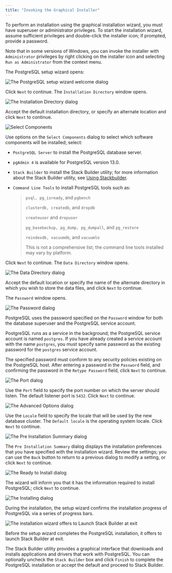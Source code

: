 ```yaml
---
title: "Invoking the Graphical Installer"
---
```




To perform an installation using the graphical installation wizard, you must have superuser or administrator privileges. To start the installation wizard, assume sufficient privileges and double-click the installer icon; if prompted, provide a password.

Note that in some versions of Windows, you can invoke the installer with `Administrator` privileges by right clicking on the installer icon and selecting `Run as Administrator` from the context menu.

The PostgreSQL setup wizard opens:

![The PostgreSQL setup wizard welcome dialog](../images/welcome.png)

Click `Next` to continue. The `Installation Directory` window opens.

![The Installation Directory dialog](../images/installation_directory.png)

Accept the default installation directory, or specify an alternate location and click `Next` to continue.

![Select Components](../images/select_components.png)

Use options on the `Select Components` dialog to select which software components will be installed; select:

-   `PostgreSQL Server` to install the PostgreSQL database server.

-   `pgAdmin 4` is available for PostgreSQL version 13.0.

-   `Stack Builder` to install the Stack Builder utility; for more information about the Stack Builder utility, see [Using Stackbuilder](../#using_stackbuilder).

-   `Command Line Tools` to install PostgreSQL tools such as:

    > `psql, pg_isready`, and `pgbench`
    >
    > `clusterdb, createdb`, and `dropdb`
    >
    > `createuser` and `dropuser`
    >
    > `pg_basebackup, pg_dump, pg_dumpall`, and `pg_restore`
    >
    > `reindexdb, vacuumdb`, and `vacuumlo`
    >
    > This is not a comprehensive list; the command line tools installed may vary by platform.

Click `Next` to continue. The `Data Directory` window opens.

![The Data Directory dialog](../images/data_directory.png)

Accept the default location or specify the name of the alternate directory in which you wish to store the data files, and click `Next` to continue.



The `Password` window opens.

![The Password dialog](../images/password.png)

PostgreSQL uses the password specified on the `Password` window for both the database superuser and the PostgreSQL service account.

PostgreSQL runs as a service in the background; the PostgreSQL service account is named `postgres`. If you have already created a service account with the name `postgres`, you must specify same password as the existing password for the `postgres` service account.

The specified password must conform to any security policies existing on the PostgreSQL host. After entering a password in the `Password` field, and confirming the password in the `Retype Password` field, click `Next` to continue.

![The Port dialog](../images/the_port_dialog.png)

Use the `Port` field to specify the port number on which the server should listen. The default listener port is `5432`. Click `Next` to continue.

![The Advanced Options dialog](../images/advanced_options.png)

Use the `Locale` field to specify the locale that will be used by the new database cluster. The `Default locale` is the operating system locale. Click `Next` to continue.

![The Pre Installation Summary dialog](../images/preinstallation.png)

The `Pre Installation Summary` dialog displays the installation preferences that you have specified with the installation wizard. Review the settings; you can use the `Back` button to return to a previous dialog to modify a setting, or click `Next` to continue.

![The Ready to Install dialog](../images/ready_to_install.png)

The wizard will inform you that it has the information required to install PostgreSQL; click `Next` to continue.

![The Installing dialog](../images/installing.png)

During the installation, the setup wizard confirms the installation progress of PostgreSQL via a series of progress bars.

![The installation wizard offers to Launch Stack Builder at exit](../images/installation_complete.png)

Before the setup wizard completes the PostgreSQL installation, it offers to launch Stack Builder at exit.

The Stack Builder utility provides a graphical interface that downloads and installs applications and drivers that work with PostgreSQL. You can optionally uncheck the `Stack Builder` box and click `Finish` to complete the PostgreSQL installation or accept the default and proceed to Stack Builder.
